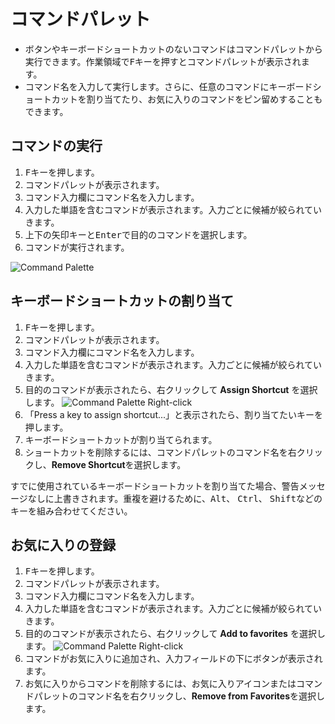 
# コマンドパレット
- ボタンやキーボードショートカットのないコマンドはコマンドパレットから実行できます。作業領域で<kbd>F</kbd>キーを押すとコマンドパレットが表示されます。
- コマンド名を入力して実行します。さらに、任意のコマンドにキーボードショートカットを割り当てたり、お気に入りのコマンドをピン留めすることもできます。

## コマンドの実行
1. <kbd>F</kbd>キーを押します。
2. コマンドパレットが表示されます。
3. コマンド入力欄にコマンド名を入力します。
4. 入力した単語を含むコマンドが表示されます。入力ごとに候補が絞られていきます。
5. 上下の矢印キーと<kbd>Enter</kbd>で目的のコマンドを選択します。
6. コマンドが実行されます。

![Command Palette](./img/command-palette.gif)

## キーボードショートカットの割り当て
1. <kbd>F</kbd>キーを押します。
2. コマンドパレットが表示されます。
3. コマンド入力欄にコマンド名を入力します。
4. 入力した単語を含むコマンドが表示されます。入力ごとに候補が絞られていきます。
5. 目的のコマンドが表示されたら、右クリックして **Assign Shortcut** を選択します。
![Command Palette Right-click](./img/command-palette-right-click.png)
6. 「Press a key to assign shortcut...」と表示されたら、割り当てたいキーを押します。
7. キーボードショートカットが割り当てられます。
8. ショートカットを削除するには、コマンドパレットのコマンド名を右クリックし、**Remove Shortcut**を選択します。

<Callout type="warning" emoji="⚠️">
すでに使用されているキーボードショートカットを割り当てた場合、警告メッセージなしに上書きされます。重複を避けるために、<kbd>Alt</kbd>、 <kbd>Ctrl</kbd>、 <kbd>Shift</kbd>などのキーを組み合わせてください。
</Callout>

## お気に入りの登録
1. <kbd>F</kbd>キーを押します。
2. コマンドパレットが表示されます。
3. コマンド入力欄にコマンド名を入力します。
4. 入力した単語を含むコマンドが表示されます。入力ごとに候補が絞られていきます。
5. 目的のコマンドが表示されたら、右クリックして **Add to favorites** を選択します。
![Command Palette Right-click](./img/command-palette-right-click.png)
6. コマンドがお気に入りに追加され、入力フィールドの下にボタンが表示されます。
7. お気に入りからコマンドを削除するには、お気に入りアイコンまたはコマンドパレットのコマンド名を右クリックし、**Remove from Favorites**を選択します。








